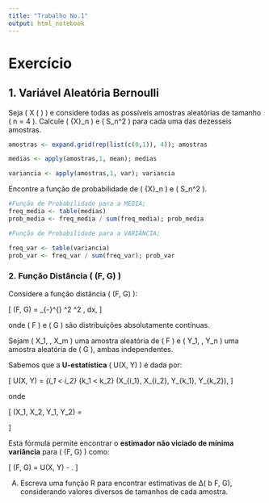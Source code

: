 ```yaml
---
title: "Trabalho No.1"
output: html_notebook
---
```


# Exercício  

## 1. Variável Aleatória Bernoulli  

Seja \( X \sim \text{Bernoulli} \left(\frac{1}{2} \right) \) e considere todas as possíveis amostras aleatórias de tamanho \( n = 4 \). Calcule \( \bar{X}_n \) e \( S_n^2 \) para cada uma das dezesseis amostras.  


```r
amostras <- expand.grid(rep(list(c(0,1)), 4)); amostras

medias <- apply(amostras,1, mean); medias

variancia <- apply(amostras,1, var); variancia

```
 

Encontre a função de probabilidade de \( \bar{X}_n \) e \( S_n^2 \).

```r
#Função de Probabilidade para a MÉDIA;
freq_media <- table(medias)
prob_media <- freq_media / sum(freq_media); prob_media

#Função de Probabilidade para a VARIÂNCIA;

freq_var <- table(variancia)
prob_var <- freq_var / sum(freq_var); prob_var


```


### 2. Função Distância \( \Delta(F, G) \)

Considere a função distância \( \Delta(F, G) \):

\[
\Delta(F, G) = \int_{-\infty}^{\infty} \left[ F(x) - G(x) \right]^2 \cdot \frac{1}{2} \left[ F'(x) + G'(x) \right]^2 \, dx,
\]

onde \( F \) e \( G \) são distribuições absolutamente contínuas.

Sejam \( X_1, \dots, X_m \) uma amostra aleatória de \( F \) e \( Y_1, \dots, Y_n \) uma amostra aleatória de \( G \), ambas independentes.

Sabemos que a **U-estatística** \( U(X, Y) \) é dada por:

\[
U(X, Y) = \frac{1}{{m \choose 2} \cdot {n \choose 2}} \sum_{i_1 < i_2} \sum_{k_1 < k_2} \varphi(X_{i_1}, X_{i_2}, Y_{k_1}, Y_{k_2}),
\]

onde

\[
\varphi(X_1, X_2, Y_1, Y_2) =
\begin{cases}
1, & \text{se } \max(X_1, X_2) < \min(Y_1, Y_2) \text{ ou se } \max(Y_1, Y_2) < \min(X_1, X_2), \\
0, & \text{caso contrário.}
\end{cases}
\]

Esta fórmula permite encontrar o **estimador não viciado de mínima variância** para \( \Delta(F, G) \) como:

\[
\hat{\Delta}(F, G) = \frac{1}{2} U(X, Y) - \frac{1}{6}.
\]



A) Escreva uma função R para encontrar estimativas de ∆( b F, G),
considerando valores diversos de tamanhos de cada amostra.

```r



```


